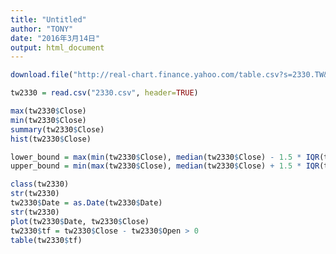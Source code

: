 ```yaml
---
title: "Untitled"
author: "TONY"
date: "2016年3月14日"
output: html_document
---
```


```r
download.file("http://real-chart.finance.yahoo.com/table.csv?s=2330.TW&d=2&e=14&f=2016&g=d&a=0&b=4&c=2000&ignore=.csv", "2330.csv")
```


```r

tw2330 = read.csv("2330.csv", header=TRUE)

max(tw2330$Close)
min(tw2330$Close)
summary(tw2330$Close)
hist(tw2330$Close)

lower_bound = max(min(tw2330$Close), median(tw2330$Close) - 1.5 * IQR(tw2330$Close))
upper_bound = min(max(tw2330$Close), median(tw2330$Close) + 1.5 * IQR(tw2330$Close))

class(tw2330)
str(tw2330)
tw2330$Date = as.Date(tw2330$Date)
str(tw2330)
plot(tw2330$Date, tw2330$Close)
tw2330$tf = tw2330$Close - tw2330$Open > 0
table(tw2330$tf)


```

